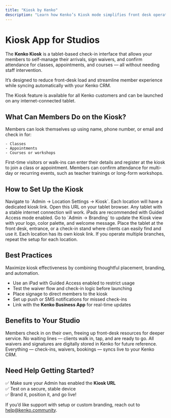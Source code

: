 ```yaml
---
title: "Kiosk by Kenko"
description: "Learn how Kenko’s Kiosk mode simplifies front desk operations by enabling members to self-check-in, sign waivers, and more."
---
```


# Kiosk App for Studios

The **Kenko Kiosk** is a tablet-based check-in interface that allows your members to self-manage their arrivals, sign waivers, and confirm attendance for classes, appointments, and courses — all without needing staff intervention.

It’s designed to reduce front-desk load and streamline member experience while syncing automatically with your Kenko CRM.

<Note>
  The Kiosk feature is available for all Kenko customers and can be launched on any internet-connected tablet.
</Note>

## What Can Members Do on the Kiosk?

<AccordionGroup>
  <Accordion title="Self Check-In" icon="user-check">
    Members can look themselves up using name, phone number, or email and check in for:

    - Classes
    - Appointments
    - Courses or workshops
  </Accordion>
  <Accordion title="Guest Sign-Up / Walk-Ins" icon="user-plus">
    First-time visitors or walk-ins can enter their details and register at the kiosk to join a class or appointment.
  </Accordion>
  <Accordion title="Confirm Course/Workshop Attendance" icon="calendar-check">
    Members can confirm attendance for multi-day or recurring events, such as teacher trainings or long-form workshops.
  </Accordion>
</AccordionGroup>

## How to Set Up the Kiosk

<Steps>
  <Step title="Access the Kiosk URL">
    Navigate to `Admin → Location Settings → Kiosk`. Each location will have a dedicated kiosk link. Open this URL on your tablet browser.
  </Step>
  <Step title="Choose a Device">
    Any tablet with a stable internet connection will work. iPads are recommended with Guided Access mode enabled.
  </Step>
  <Step title="Customize Branding">
    Go to `Admin → Branding` to update the Kiosk view with your logo, color palette, and welcome message.
  </Step>
  <Step title="Position the Kiosk">
    Place the tablet at the front desk, entrance, or a check-in stand where clients can easily find and use it.
  </Step>
</Steps>

<Info>
  Each location has its own kiosk link. If you operate multiple branches, repeat the setup for each location.
</Info>

## Best Practices

<Info>
  Maximize kiosk effectiveness by combining thoughtful placement, branding, and automation.
</Info>

- Use an iPad with Guided Access enabled to restrict usage
- Test the waiver flow and check-in logic before launching
- Place signage to direct members to the kiosk
- Set up push or SMS notifications for missed check-ins
- Link with the **Kenko Business App** for real-time updates

## Benefits to Your Studio

<CardGroup cols="2">
  <Card title="Reduces Staff Overhead" icon="user-minus">
    Members check in on their own, freeing up front-desk resources for deeper service.
  </Card>
  <Card title="Faster Studio Flow" icon="clock">
    No waiting lines — clients walk in, tap, and are ready to go.
  </Card>
  <Card title="Legal & Paperless" icon="file-contract">
    All waivers and signatures are digitally stored in Kenko for future reference.
  </Card>
  <Card title="Fully Synced" icon="sync">
    Everything — check-ins, waivers, bookings — syncs live to your Kenko CRM.
  </Card>
</CardGroup>

## Need Help Getting Started?

✅ Make sure your Admin has enabled the **Kiosk URL**\
✅ Test on a secure, stable device\
✅ Brand it, position it, and go live\!

If you’d like support with setup or custom branding, reach out to [help@kenko.community](mailto:help@kenko.community).